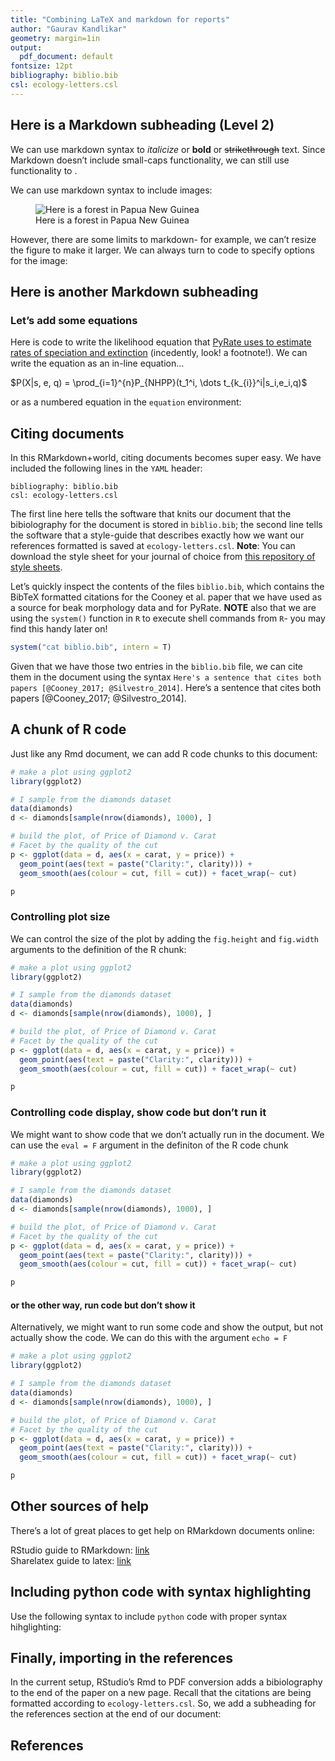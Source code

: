 ```yaml
---
title: "Combining LaTeX and markdown for reports"
author: "Gaurav Kandlikar"
geometry: margin=1in
output:
  pdf_document: default
fontsize: 12pt
bibliography: biblio.bib
csl: ecology-letters.csl
---
```


## Here is a Markdown subheading (Level 2)

We can use markdown syntax to *italicize* or **bold** or ~~strikethrough~~ text. Since Markdown doesn't include small-caps functionality, we can still use \LaTeX functionality to \textsc{write in small caps}.

We can use markdown syntax to include images:  


![Here is a forest in Papua New Guinea](images/tropical-forest.jpg)


However, there are some limits to markdown- for example, we can't resize the figure to make it larger. We can always turn to \LaTeX code to specify options for the image:

\begin{figure}[t]
\label{fig:pop}
\includegraphics[width=15cm, height=15cm,keepaspectratio]{images/tropical-forest.jpg}
\centering
\caption{Tropical forest!}
\end{figure}

\clearpage

## Here is another Markdown subheading
### Let's add some equations

Here is \LaTeX code to write the likelihood equation that [PyRate uses to estimate rates of speciation and extinction](https://academic.oup.com/sysbio/article/63/3/349/1650079/Bayesian-Estimation-of-Speciation-and-Extinction)\footnote{https://academic.oup.com/sysbio/article/63/3/349/1650079/Bayesian-Estimation-of-Speciation-and-Extinction} (incedently, look! a footnote!). We can write the equation as an in-line equation...

$P(X|s, e, q) = \prod_{i=1}^{n}P_{NHPP}(t_1^i, \dots t_{k_{i}}^i|s_i,e_i,q)$

or as a numbered equation in the `equation` environment:

\begin{equation}
P(X|s, e, q) = \prod_{i=1}^{n}P_{NHPP}(t_1^i, \dots t_{k_{i}}^i|s_i,e_i,q)
\end{equation}

\clearpage

## Citing documents 

In this RMarkdown+\LaTeX world, citing documents becomes super easy. We have included the following lines in the `YAML` header:

```
bibliography: biblio.bib     
csl: ecology-letters.csl
```

The first line here tells the software that knits our document that the bibiolography for the document is stored in `biblio.bib`; the second line tells the software that a style-guide that describes exactly how we want our references formatted is saved at `ecology-letters.csl`. **Note**: You can download the style sheet for your journal of choice from [this repository of style sheets](https://www.zotero.org/styles)\footnote{https://www.zotero.org/styles}.

Let's quickly inspect the contents of the files `biblio.bib`, which contains the BibTeX formatted citations for the Cooney et al. paper that we have used as a source for beak morphology data and for PyRate. **NOTE** also that we are using the `system()` function in `R` to execute shell commands from `R`- you may find this handy later on!

```r
system("cat biblio.bib", intern = T)
```


Given that we have  those two entries in the `biblio.bib` file, we can cite them in the document using the syntax `Here's a sentence that cites both papers [@Cooney_2017; @Silvestro_2014]`. Here's a sentence that cites both papers [@Cooney_2017; @Silvestro_2014].  

\clearpage

## A chunk of R code

Just like any Rmd document, we can add R code chunks to this document:

```r
# make a plot using ggplot2
library(ggplot2)

# I sample from the diamonds dataset
data(diamonds)
d <- diamonds[sample(nrow(diamonds), 1000), ]

# build the plot, of Price of Diamond v. Carat
# Facet by the quality of the cut
p <- ggplot(data = d, aes(x = carat, y = price)) +
  geom_point(aes(text = paste("Clarity:", clarity))) +
  geom_smooth(aes(colour = cut, fill = cut)) + facet_wrap(~ cut)

p
```

### Controlling plot size

We can control the size of the plot by adding the `fig.height` and `fig.width` arguments to the definition of the R chunk:

```r
# make a plot using ggplot2
library(ggplot2)

# I sample from the diamonds dataset
data(diamonds)
d <- diamonds[sample(nrow(diamonds), 1000), ]

# build the plot, of Price of Diamond v. Carat
# Facet by the quality of the cut
p <- ggplot(data = d, aes(x = carat, y = price)) +
  geom_point(aes(text = paste("Clarity:", clarity))) +
  geom_smooth(aes(colour = cut, fill = cut)) + facet_wrap(~ cut)

p
```

### Controlling code display, show code but don't run it

We might want to show code that we don't actually run in the document. We can use the `eval = F` argument in the definiton of  the R code chunk

```r
# make a plot using ggplot2
library(ggplot2)

# I sample from the diamonds dataset
data(diamonds)
d <- diamonds[sample(nrow(diamonds), 1000), ]

# build the plot, of Price of Diamond v. Carat
# Facet by the quality of the cut
p <- ggplot(data = d, aes(x = carat, y = price)) +
  geom_point(aes(text = paste("Clarity:", clarity))) +
  geom_smooth(aes(colour = cut, fill = cut)) + facet_wrap(~ cut)

p
```

#### or the other way, run code but don't show it
Alternatively, we might want to run some code and show the output, but not actually show the code. We can do this with the argument `echo = F`

```r
# make a plot using ggplot2
library(ggplot2)

# I sample from the diamonds dataset
data(diamonds)
d <- diamonds[sample(nrow(diamonds), 1000), ]

# build the plot, of Price of Diamond v. Carat
# Facet by the quality of the cut
p <- ggplot(data = d, aes(x = carat, y = price)) +
  geom_point(aes(text = paste("Clarity:", clarity))) +
  geom_smooth(aes(colour = cut, fill = cut)) + facet_wrap(~ cut)

p
```

## Other sources of help

There's a lot of great places to get help on RMarkdown documents online:  

RStudio guide to RMarkdown: [link](http://rmarkdown.rstudio.com/lesson-1.html)\footnote{http://rmarkdown.rstudio.com/lesson-1.html}     
Sharelatex guide to latex:  [link](https://www.sharelatex.com/learn/Main_Page)\footnote{https://www.sharelatex.com/learn/Main_Page}


## Including python code with syntax highlighting

Use the following syntax to include `python` code with proper syntax hihglighting:

\begin{verbatim}
```python
f = open("/path/to/file")
lines = f.readlines() 
```
\end{verbatim}


## Finally, importing in the references
In the current setup, RStudio's Rmd to PDF conversion adds a bibiolography to the end of the paper on a new page. Recall that the citations are being formatted according to `ecology-letters.csl`. So, we add a subheading for the references section at the end of our document:

\clearpage

## References

